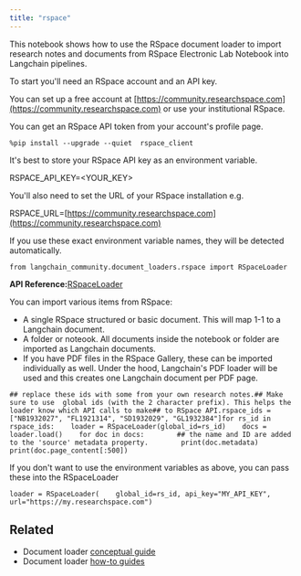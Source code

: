 ```yaml
---
title: "rspace"
---
```


This notebook shows how to use the RSpace document loader to import research notes and documents from RSpace Electronic Lab Notebook into Langchain pipelines.

To start you'll need an RSpace account and an API key.

You can set up a free account at [https://community.researchspace.com](https://community.researchspace.com) or use your institutional RSpace.

You can get an RSpace API token from your account's profile page.

```
%pip install --upgrade --quiet  rspace_client
```

It's best to store your RSpace API key as an environment variable.

RSPACE\_API\_KEY=\<YOUR\_KEY>

You'll also need to set the URL of your RSpace installation e.g.

RSPACE\_URL=[https://community.researchspace.com](https://community.researchspace.com)

If you use these exact environment variable names, they will be detected automatically.

```
from langchain_community.document_loaders.rspace import RSpaceLoader
```

**API Reference:**[RSpaceLoader](https://python.langchain.com/api_reference/community/document_loaders/langchain_community.document_loaders.rspace.RSpaceLoader.html)

You can import various items from RSpace:

* A single RSpace structured or basic document. This will map 1-1 to a Langchain document.
* A folder or noteook. All documents inside the notebook or folder are imported as Langchain documents.
* If you have PDF files in the RSpace Gallery, these can be imported individually as well. Under the hood, Langchain's PDF loader will be used and this creates one Langchain document per PDF page.

```
## replace these ids with some from your own research notes.## Make sure to use  global ids (with the 2 character prefix). This helps the loader know which API calls to make## to RSpace API.rspace_ids = ["NB1932027", "FL1921314", "SD1932029", "GL1932384"]for rs_id in rspace_ids:    loader = RSpaceLoader(global_id=rs_id)    docs = loader.load()    for doc in docs:        ## the name and ID are added to the 'source' metadata property.        print(doc.metadata)        print(doc.page_content[:500])
```

If you don't want to use the environment variables as above, you can pass these into the RSpaceLoader

```
loader = RSpaceLoader(    global_id=rs_id, api_key="MY_API_KEY", url="https://my.researchspace.com")
```

## Related

* Document loader [conceptual guide](/oss/concepts/document_loaders)
* Document loader [how-to guides](/oss/how_to/#document-loaders)
